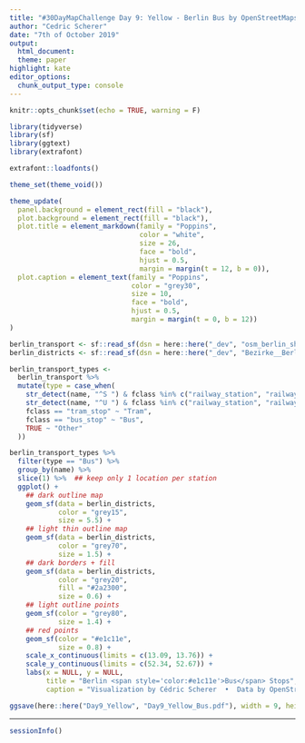 ```yaml
---
title: "#30DayMapChallenge Day 9: Yellow - Berlin Bus by OpenStreetMaps"
author: "Cedric Scherer"
date: "7th of October 2019"
output:
  html_document:
  theme: paper
highlight: kate
editor_options:
  chunk_output_type: console
---
```

  
```r
knitr::opts_chunk$set(echo = TRUE, warning = F)
```

```r
library(tidyverse)
library(sf)
library(ggtext)
library(extrafont)

extrafont::loadfonts()

theme_set(theme_void())

theme_update(
  panel.background = element_rect(fill = "black"),
  plot.background = element_rect(fill = "black"),
  plot.title = element_markdown(family = "Poppins", 
                                color = "white",
                                size = 26,
                                face = "bold",
                                hjust = 0.5,
                                margin = margin(t = 12, b = 0)),
  plot.caption = element_text(family = "Poppins", 
                              color = "grey30",
                              size = 10,
                              face = "bold",
                              hjust = 0.5,
                              margin = margin(t = 0, b = 12))
)
```

```r
berlin_transport <- sf::read_sf(dsn = here::here("_dev", "osm_berlin_shp", "gis_osm_transport_free_1.shp"), layer = "gis_osm_transport_free_1")
berlin_districts <- sf::read_sf(dsn = here::here("_dev", "Bezirke__Berlin", "Bezirke__Berlin.shp"), layer = "Bezirke__Berlin")

berlin_transport_types <-
  berlin_transport %>% 
  mutate(type = case_when(
    str_detect(name, "^S ") & fclass %in% c("railway_station", "railway_halt") ~ "S-Bahn",
    str_detect(name, "^U ") & fclass %in% c("railway_station", "railway_halt") ~ "U-Bahn",
    fclass == "tram_stop" ~ "Tram",
    fclass == "bus_stop" ~ "Bus",
    TRUE ~ "Other"
  ))
```

```r
berlin_transport_types %>% 
  filter(type == "Bus") %>%
  group_by(name) %>% 
  slice(1) %>%  ## keep only 1 location per station
  ggplot() +
    ## dark outline map
    geom_sf(data = berlin_districts,
            color = "grey15",
            size = 5.5) +
    ## light thin outline map
    geom_sf(data = berlin_districts,
            color = "grey70",
            size = 1.5) +
    ## dark borders + fill
    geom_sf(data = berlin_districts,
            color = "grey20",
            fill = "#2a2300",
            size = 0.6) +
    ## light outline points
    geom_sf(color = "grey80",
            size = 1.4) +
    ## red points
    geom_sf(color = "#e1c11e",
            size = 0.8) +
    scale_x_continuous(limits = c(13.09, 13.76)) +
    scale_y_continuous(limits = c(52.34, 52.67)) +
    labs(x = NULL, y = NULL,
         title = "Berlin <span style='color:#e1c11e'>Bus</span> Stops",
         caption = "Visualization by Cédric Scherer  •  Data by OpenStreetMap & Geoportal Berlin")

ggsave(here::here("Day9_Yellow", "Day9_Yellow_Bus.pdf"), width = 9, height = 8.12, device = cairo_pdf)
```

***

```r
sessionInfo()
```

